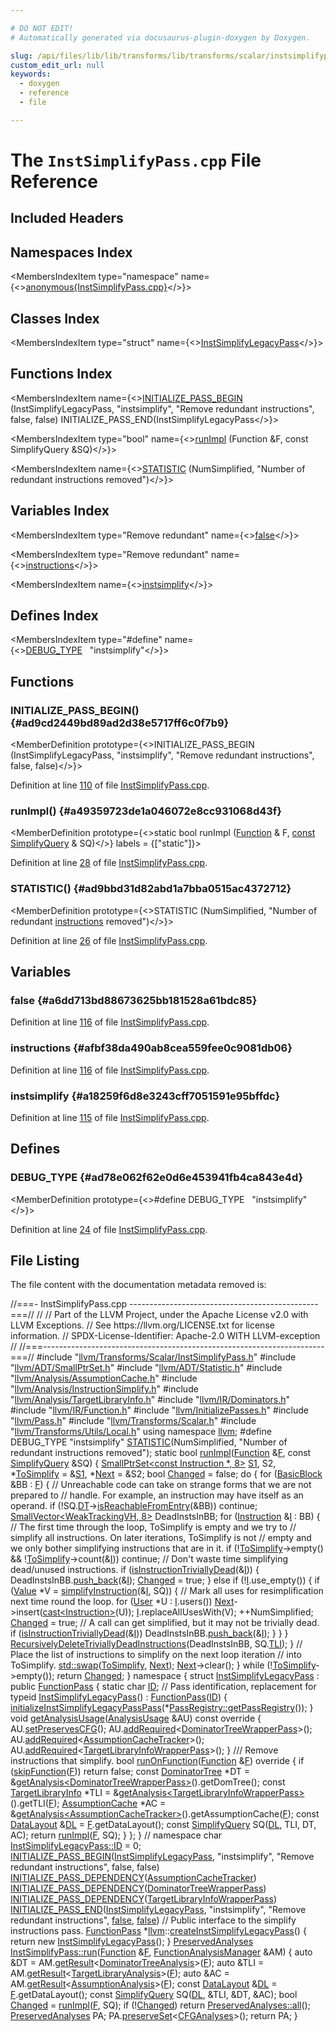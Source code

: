 ```yaml
---

# DO NOT EDIT!
# Automatically generated via docusaurus-plugin-doxygen by Doxygen.

slug: /api/files/lib/lib/transforms/lib/transforms/scalar/instsimplifypass-cpp
custom_edit_url: null
keywords:
  - doxygen
  - reference
  - file

---
```





# The `InstSimplifyPass.cpp` File Reference

<DoxygenPage pluginConfig={pluginConfig}>



## Included Headers

<IncludesList>
<IncludesListItem
  filePath="llvm/Transforms/Scalar/InstSimplifyPass.h"
  permalink="/docs/api/files/include/include/llvm/include/llvm/transforms/include/llvm/transforms/scalar/instsimplifypass-h"
  isLocal="true" />
<IncludesListItem
  filePath="llvm/ADT/SmallPtrSet.h"
  permalink="/docs/api/files/include/include/llvm/include/llvm/adt/smallptrset-h"
  isLocal="true" />
<IncludesListItem
  filePath="llvm/ADT/Statistic.h"
  permalink="/docs/api/files/include/include/llvm/include/llvm/adt/statistic-h"
  isLocal="true" />
<IncludesListItem
  filePath="llvm/Analysis/AssumptionCache.h"
  permalink="/docs/api/files/include/include/llvm/include/llvm/analysis/assumptioncache-h"
  isLocal="true" />
<IncludesListItem
  filePath="llvm/Analysis/InstructionSimplify.h"
  permalink="/docs/api/files/include/include/llvm/include/llvm/analysis/instructionsimplify-h"
  isLocal="true" />
<IncludesListItem
  filePath="llvm/Analysis/TargetLibraryInfo.h"
  permalink="/docs/api/files/include/include/llvm/include/llvm/analysis/targetlibraryinfo-h"
  isLocal="true" />
<IncludesListItem
  filePath="llvm/IR/Dominators.h"
  permalink="/docs/api/files/include/include/llvm/include/llvm/ir/dominators-h"
  isLocal="true" />
<IncludesListItem
  filePath="llvm/IR/Function.h"
  permalink="/docs/api/files/include/include/llvm/include/llvm/ir/function-h"
  isLocal="true" />
<IncludesListItem
  filePath="llvm/InitializePasses.h"
  permalink="/docs/api/files/include/include/llvm/initializepasses-h"
  isLocal="true" />
<IncludesListItem
  filePath="llvm/Pass.h"
  permalink="/docs/api/files/include/include/llvm/pass-h"
  isLocal="true" />
<IncludesListItem
  filePath="llvm/Transforms/Scalar.h"
  permalink="/docs/api/files/include/include/llvm/include/llvm/transforms/scalar-h"
  isLocal="true" />
<IncludesListItem
  filePath="llvm/Transforms/Utils/Local.h"
  permalink="/docs/api/files/include/include/llvm/include/llvm/transforms/include/llvm/transforms/utils/local-h"
  isLocal="true" />
</IncludesList>

## Namespaces Index

<MembersIndex>

<MembersIndexItem
  type="namespace"
  name={<><a href="/docs/api/namespaces/anonymous-instsimplifypass-cpp-">anonymous&#123;InstSimplifyPass.cpp&#125;</a></>}>
</MembersIndexItem>

</MembersIndex>

## Classes Index

<MembersIndex>

<MembersIndexItem
  type="struct"
  name={<><a href="/docs/api/structs/anonymous-namespace-instsimplifypass-cpp-/instsimplifylegacypass">InstSimplifyLegacyPass</a></>}>
</MembersIndexItem>

</MembersIndex>

## Functions Index

<MembersIndex>

<MembersIndexItem
  name={<><a href="#ad9cd2449bd89ad2d38e5717ff6c0f7b9">INITIALIZE&#95;PASS&#95;BEGIN</a> (InstSimplifyLegacyPass, &quot;instsimplify&quot;, &quot;Remove redundant instructions&quot;, false, false) INITIALIZE&#95;PASS&#95;END(InstSimplifyLegacyPass</>}>
</MembersIndexItem>

<MembersIndexItem
  type="bool"
  name={<><a href="#a49359723de1a046072e8cc931068d43f">runImpl</a> (Function &amp;F, const SimplifyQuery &amp;SQ)</>}>
</MembersIndexItem>

<MembersIndexItem
  name={<><a href="#ad9bbd31d82abd1a7bba0515ac4372712">STATISTIC</a> (NumSimplified, &quot;Number of redundant instructions removed&quot;)</>}>
</MembersIndexItem>

</MembersIndex>

## Variables Index

<MembersIndex>

<MembersIndexItem
  type="Remove redundant"
  name={<><a href="#a6dd713bd88673625bb181528a61bdc85">false</a></>}>
</MembersIndexItem>

<MembersIndexItem
  type="Remove redundant"
  name={<><a href="#afbf38da490ab8cea559fee0c9081db06">instructions</a></>}>
</MembersIndexItem>

<MembersIndexItem
  name={<><a href="#a18259f6d8e3243cff7051591e95bffdc">instsimplify</a></>}>
</MembersIndexItem>

</MembersIndex>

## Defines Index

<MembersIndex>

<MembersIndexItem
  type="#define"
  name={<><a href="#ad78e062f62e0d6e453941fb4ca843e4d">DEBUG&#95;TYPE</a>&nbsp;&nbsp;&nbsp;&quot;instsimplify&quot;</>}>
</MembersIndexItem>

</MembersIndex>


<SectionDefinition>

## Functions

### INITIALIZE&#95;PASS&#95;BEGIN() {#ad9cd2449bd89ad2d38e5717ff6c0f7b9}

<MemberDefinition
  prototype={<>INITIALIZE&#95;PASS&#95;BEGIN (InstSimplifyLegacyPass, &quot;instsimplify&quot;, &quot;Remove redundant instructions&quot;, false, false)</>}>

Definition at line <a href="#l00110">110</a> of file <a href="/docs/api/files/lib/lib/transforms/lib/transforms/scalar/instsimplifypass-cpp">InstSimplifyPass.cpp</a>.
</MemberDefinition>

### runImpl() {#a49359723de1a046072e8cc931068d43f}

<MemberDefinition
  prototype={<>static bool runImpl (<a href="/docs/api/classes/llvm/function">Function</a> &amp; F, <a href="/docs/api/files/lib/lib/target/lib/target/aarch64/aarch64promoteconstant-cpp/#a90f8350fecae261c25be85d38b451bff">const</a> <a href="/docs/api/structs/llvm/simplifyquery">SimplifyQuery</a> &amp; SQ)</>}
  labels = {["static"]}>

Definition at line <a href="#l00028">28</a> of file <a href="/docs/api/files/lib/lib/transforms/lib/transforms/scalar/instsimplifypass-cpp">InstSimplifyPass.cpp</a>.
</MemberDefinition>

### STATISTIC() {#ad9bbd31d82abd1a7bba0515ac4372712}

<MemberDefinition
  prototype={<>STATISTIC (NumSimplified, &quot;Number of redundant <a href="/docs/api/files/lib/lib/codegen/atomicexpandpass-cpp/#a1bcc06b1cb86bd0ea08f33323190bdaa">instructions</a> removed&quot;)</>}>

Definition at line <a href="#l00026">26</a> of file <a href="/docs/api/files/lib/lib/transforms/lib/transforms/scalar/instsimplifypass-cpp">InstSimplifyPass.cpp</a>.
</MemberDefinition>

</SectionDefinition>

<SectionDefinition>

## Variables

### false {#a6dd713bd88673625bb181528a61bdc85}

<MemberDefinition
  prototype="Remove redundant false">

Definition at line <a href="#l00116">116</a> of file <a href="/docs/api/files/lib/lib/transforms/lib/transforms/scalar/instsimplifypass-cpp">InstSimplifyPass.cpp</a>.
</MemberDefinition>

### instructions {#afbf38da490ab8cea559fee0c9081db06}

<MemberDefinition
  prototype="Remove redundant instructions">

Definition at line <a href="#l00116">116</a> of file <a href="/docs/api/files/lib/lib/transforms/lib/transforms/scalar/instsimplifypass-cpp">InstSimplifyPass.cpp</a>.
</MemberDefinition>

### instsimplify {#a18259f6d8e3243cff7051591e95bffdc}

<MemberDefinition
  prototype="instsimplify">

Definition at line <a href="#l00115">115</a> of file <a href="/docs/api/files/lib/lib/transforms/lib/transforms/scalar/instsimplifypass-cpp">InstSimplifyPass.cpp</a>.
</MemberDefinition>

</SectionDefinition>

<SectionDefinition>

## Defines

### DEBUG&#95;TYPE {#ad78e062f62e0d6e453941fb4ca843e4d}

<MemberDefinition
  prototype={<>#define DEBUG&#95;TYPE&nbsp;&nbsp;&nbsp;&quot;instsimplify&quot;</>}>

Definition at line <a href="#l00024">24</a> of file <a href="/docs/api/files/lib/lib/transforms/lib/transforms/scalar/instsimplifypass-cpp">InstSimplifyPass.cpp</a>.
</MemberDefinition>

</SectionDefinition>

## File Listing

The file content with the documentation metadata removed is:

<ProgramListing>

<Link id="l00001" /><CodeLine lineNumber="1"><Highlight kind="comment">//===- InstSimplifyPass.cpp -----------------------------------------------===//</Highlight><Highlight kind="normal"></Highlight></CodeLine>
<Link id="l00002" /><CodeLine lineNumber="2"><Highlight kind="normal"></Highlight><Highlight kind="comment">//</Highlight><Highlight kind="normal"></Highlight></CodeLine>
<Link id="l00003" /><CodeLine lineNumber="3"><Highlight kind="normal"></Highlight><Highlight kind="comment">// Part of the LLVM Project, under the Apache License v2.0 with LLVM Exceptions.</Highlight><Highlight kind="normal"></Highlight></CodeLine>
<Link id="l00004" /><CodeLine lineNumber="4"><Highlight kind="normal"></Highlight><Highlight kind="comment">// See https://llvm.org/LICENSE.txt for license information.</Highlight><Highlight kind="normal"></Highlight></CodeLine>
<Link id="l00005" /><CodeLine lineNumber="5"><Highlight kind="normal"></Highlight><Highlight kind="comment">// SPDX-License-Identifier: Apache-2.0 WITH LLVM-exception</Highlight><Highlight kind="normal"></Highlight></CodeLine>
<Link id="l00006" /><CodeLine lineNumber="6"><Highlight kind="normal"></Highlight><Highlight kind="comment">//</Highlight><Highlight kind="normal"></Highlight></CodeLine>
<Link id="l00007" /><CodeLine lineNumber="7"><Highlight kind="normal"></Highlight><Highlight kind="comment">//===----------------------------------------------------------------------===//</Highlight><Highlight kind="normal"></Highlight></CodeLine>
<Link id="l00008" /><CodeLine lineNumber="8"><Highlight kind="normal"></Highlight></CodeLine>
<Link id="l00009" /><CodeLine lineNumber="9"><Highlight kind="normal"></Highlight><Highlight kind="preprocessor">#include &quot;<a href="/docs/api/files/include/include/llvm/include/llvm/transforms/include/llvm/transforms/scalar/instsimplifypass-h">llvm/Transforms/Scalar/InstSimplifyPass.h</a>&quot;</Highlight><Highlight kind="normal"></Highlight></CodeLine>
<Link id="l00010" /><CodeLine lineNumber="10"><Highlight kind="normal"></Highlight><Highlight kind="preprocessor">#include &quot;<a href="/docs/api/files/include/include/llvm/include/llvm/adt/smallptrset-h">llvm/ADT/SmallPtrSet.h</a>&quot;</Highlight><Highlight kind="normal"></Highlight></CodeLine>
<Link id="l00011" /><CodeLine lineNumber="11"><Highlight kind="normal"></Highlight><Highlight kind="preprocessor">#include &quot;<a href="/docs/api/files/include/include/llvm/include/llvm/adt/statistic-h">llvm/ADT/Statistic.h</a>&quot;</Highlight><Highlight kind="normal"></Highlight></CodeLine>
<Link id="l00012" /><CodeLine lineNumber="12"><Highlight kind="normal"></Highlight><Highlight kind="preprocessor">#include &quot;<a href="/docs/api/files/include/include/llvm/include/llvm/analysis/assumptioncache-h">llvm/Analysis/AssumptionCache.h</a>&quot;</Highlight><Highlight kind="normal"></Highlight></CodeLine>
<Link id="l00013" /><CodeLine lineNumber="13"><Highlight kind="normal"></Highlight><Highlight kind="preprocessor">#include &quot;<a href="/docs/api/files/include/include/llvm/include/llvm/analysis/instructionsimplify-h">llvm/Analysis/InstructionSimplify.h</a>&quot;</Highlight><Highlight kind="normal"></Highlight></CodeLine>
<Link id="l00014" /><CodeLine lineNumber="14"><Highlight kind="normal"></Highlight><Highlight kind="preprocessor">#include &quot;<a href="/docs/api/files/include/include/llvm/include/llvm/analysis/targetlibraryinfo-h">llvm/Analysis/TargetLibraryInfo.h</a>&quot;</Highlight><Highlight kind="normal"></Highlight></CodeLine>
<Link id="l00015" /><CodeLine lineNumber="15"><Highlight kind="normal"></Highlight><Highlight kind="preprocessor">#include &quot;<a href="/docs/api/files/include/include/llvm/include/llvm/ir/dominators-h">llvm/IR/Dominators.h</a>&quot;</Highlight><Highlight kind="normal"></Highlight></CodeLine>
<Link id="l00016" /><CodeLine lineNumber="16"><Highlight kind="normal"></Highlight><Highlight kind="preprocessor">#include &quot;<a href="/docs/api/files/include/include/llvm/include/llvm/ir/function-h">llvm/IR/Function.h</a>&quot;</Highlight><Highlight kind="normal"></Highlight></CodeLine>
<Link id="l00017" /><CodeLine lineNumber="17"><Highlight kind="normal"></Highlight><Highlight kind="preprocessor">#include &quot;<a href="/docs/api/files/include/include/llvm/initializepasses-h">llvm/InitializePasses.h</a>&quot;</Highlight><Highlight kind="normal"></Highlight></CodeLine>
<Link id="l00018" /><CodeLine lineNumber="18"><Highlight kind="normal"></Highlight><Highlight kind="preprocessor">#include &quot;<a href="/docs/api/files/include/include/llvm/pass-h">llvm/Pass.h</a>&quot;</Highlight><Highlight kind="normal"></Highlight></CodeLine>
<Link id="l00019" /><CodeLine lineNumber="19"><Highlight kind="normal"></Highlight><Highlight kind="preprocessor">#include &quot;<a href="/docs/api/files/include/include/llvm/include/llvm/transforms/scalar-h">llvm/Transforms/Scalar.h</a>&quot;</Highlight><Highlight kind="normal"></Highlight></CodeLine>
<Link id="l00020" /><CodeLine lineNumber="20"><Highlight kind="normal"></Highlight><Highlight kind="preprocessor">#include &quot;<a href="/docs/api/files/include/include/llvm/include/llvm/transforms/include/llvm/transforms/utils/local-h">llvm/Transforms/Utils/Local.h</a>&quot;</Highlight><Highlight kind="normal"></Highlight></CodeLine>
<Link id="l00021" /><CodeLine lineNumber="21"><Highlight kind="normal"></Highlight></CodeLine>
<Link id="l00022" /><CodeLine lineNumber="22"><Highlight kind="normal"></Highlight><Highlight kind="keyword">using namespace </Highlight><Highlight kind="normal"><a href="/docs/api/namespaces/llvm">llvm</a>;</Highlight></CodeLine>
<Link id="l00023" /><CodeLine lineNumber="23"><Highlight kind="normal"></Highlight></CodeLine>
<Link id="l00024" /><CodeLine lineNumber="24" lineLink="#ad78e062f62e0d6e453941fb4ca843e4d"><Highlight kind="normal"></Highlight><Highlight kind="preprocessor">#define DEBUG&#95;TYPE &quot;instsimplify&quot;</Highlight><Highlight kind="normal"></Highlight></CodeLine>
<Link id="l00025" /><CodeLine lineNumber="25"><Highlight kind="normal"></Highlight></CodeLine>
<Link id="l00026" /><CodeLine lineNumber="26" lineLink="#ad9bbd31d82abd1a7bba0515ac4372712"><Highlight kind="normal"><a href="/docs/api/files/include/include/llvm/include/llvm/adt/statistic-h/#ad6117415b93e5675d5a6c8e1855b3b2f">STATISTIC</a>(NumSimplified, </Highlight><Highlight kind="stringliteral">&quot;Number of redundant instructions removed&quot;</Highlight><Highlight kind="normal">);</Highlight></CodeLine>
<Link id="l00027" /><CodeLine lineNumber="27"><Highlight kind="normal"></Highlight></CodeLine>
<Link id="l00028" /><CodeLine lineNumber="28" lineLink="#a49359723de1a046072e8cc931068d43f"><Highlight kind="normal"></Highlight><Highlight kind="keyword">static</Highlight><Highlight kind="normal"> </Highlight><Highlight kind="keywordtype">bool</Highlight><Highlight kind="normal"> <a href="#a49359723de1a046072e8cc931068d43f">runImpl</a>(<a href="/docs/api/classes/llvm/function">Function</a> &amp;<a href="/docs/api/files/lib/lib/support/md5-cpp/#a96d73bbd7af15cb1fc38c3f4a3bd82e9">F</a>, </Highlight><Highlight kind="keyword">const</Highlight><Highlight kind="normal"> <a href="/docs/api/structs/llvm/simplifyquery">SimplifyQuery</a> &amp;SQ) &#123;</Highlight></CodeLine>
<Link id="l00029" /><CodeLine lineNumber="29"><Highlight kind="normal">  <a href="/docs/api/classes/llvm/smallptrset">SmallPtrSet&lt;const Instruction &#42;, 8&gt;</a> <a href="/docs/api/files/lib/lib/target/lib/target/amdgpu/amdgpulegalizerinfo-cpp/#a22eabd3566ae5f32cb6f594f4f343399">S1</a>, S2, &#42;<a href="/docs/api/files/lib/lib/target/lib/target/nvptx/nvvmreflect-cpp/#a7912e2c418da1b73d4e33dc5342f1990">ToSimplify</a> = &amp;<a href="/docs/api/files/lib/lib/target/lib/target/amdgpu/amdgpulegalizerinfo-cpp/#a22eabd3566ae5f32cb6f594f4f343399">S1</a>, &#42;<a href="/docs/api/namespaces/llvm/#ab13c360340346d082b959b8cd79f2c1a">Next</a> = &amp;S2;</Highlight></CodeLine>
<Link id="l00030" /><CodeLine lineNumber="30"><Highlight kind="normal">  </Highlight><Highlight kind="keywordtype">bool</Highlight><Highlight kind="normal"> <a href="/docs/api/groups/arcopt/#gaa57b1a4e6a1c79233913139635169cf1">Changed</a> = </Highlight><Highlight kind="keyword">false</Highlight><Highlight kind="normal">;</Highlight></CodeLine>
<Link id="l00031" /><CodeLine lineNumber="31"><Highlight kind="normal"></Highlight></CodeLine>
<Link id="l00032" /><CodeLine lineNumber="32"><Highlight kind="normal">  </Highlight><Highlight kind="keywordflow">do</Highlight><Highlight kind="normal"> &#123;</Highlight></CodeLine>
<Link id="l00033" /><CodeLine lineNumber="33"><Highlight kind="normal">    </Highlight><Highlight kind="keywordflow">for</Highlight><Highlight kind="normal"> (<a href="/docs/api/classes/llvm/basicblock">BasicBlock</a> &amp;BB : <a href="/docs/api/files/lib/lib/support/md5-cpp/#a96d73bbd7af15cb1fc38c3f4a3bd82e9">F</a>) &#123;</Highlight></CodeLine>
<Link id="l00034" /><CodeLine lineNumber="34"><Highlight kind="normal">      </Highlight><Highlight kind="comment">// Unreachable code can take on strange forms that we are not prepared to</Highlight><Highlight kind="normal"></Highlight></CodeLine>
<Link id="l00035" /><CodeLine lineNumber="35"><Highlight kind="normal">      </Highlight><Highlight kind="comment">// handle. For example, an instruction may have itself as an operand.</Highlight><Highlight kind="normal"></Highlight></CodeLine>
<Link id="l00036" /><CodeLine lineNumber="36"><Highlight kind="normal">      </Highlight><Highlight kind="keywordflow">if</Highlight><Highlight kind="normal"> (!SQ.<a href="/docs/api/structs/llvm/simplifyquery/#a4776fa0f5a726bd5a8a444981c283c69">DT</a>-&gt;<a href="/docs/api/classes/llvm/dominatortree/#a1a70f2c359aadd76a72aaaede16aca4a">isReachableFromEntry</a>(&amp;BB))</Highlight></CodeLine>
<Link id="l00037" /><CodeLine lineNumber="37"><Highlight kind="normal">        </Highlight><Highlight kind="keywordflow">continue</Highlight><Highlight kind="normal">;</Highlight></CodeLine>
<Link id="l00038" /><CodeLine lineNumber="38"><Highlight kind="normal"></Highlight></CodeLine>
<Link id="l00039" /><CodeLine lineNumber="39"><Highlight kind="normal">      <a href="/docs/api/classes/llvm/smallvector">SmallVector&lt;WeakTrackingVH, 8&gt;</a> DeadInstsInBB;</Highlight></CodeLine>
<Link id="l00040" /><CodeLine lineNumber="40"><Highlight kind="normal">      </Highlight><Highlight kind="keywordflow">for</Highlight><Highlight kind="normal"> (<a href="/docs/api/classes/llvm/instruction">Instruction</a> &amp;<a href="/docs/api/files/lib/lib/support/md5-cpp/#ac0eafdc9ee161b71e7af98af736952fd">I</a> : BB) &#123;</Highlight></CodeLine>
<Link id="l00041" /><CodeLine lineNumber="41"><Highlight kind="normal">        </Highlight><Highlight kind="comment">// The first time through the loop, ToSimplify is empty and we try to</Highlight><Highlight kind="normal"></Highlight></CodeLine>
<Link id="l00042" /><CodeLine lineNumber="42"><Highlight kind="normal">        </Highlight><Highlight kind="comment">// simplify all instructions. On later iterations, ToSimplify is not</Highlight><Highlight kind="normal"></Highlight></CodeLine>
<Link id="l00043" /><CodeLine lineNumber="43"><Highlight kind="normal">        </Highlight><Highlight kind="comment">// empty and we only bother simplifying instructions that are in it.</Highlight><Highlight kind="normal"></Highlight></CodeLine>
<Link id="l00044" /><CodeLine lineNumber="44"><Highlight kind="normal">        </Highlight><Highlight kind="keywordflow">if</Highlight><Highlight kind="normal"> (!<a href="/docs/api/files/lib/lib/target/lib/target/nvptx/nvvmreflect-cpp/#a7912e2c418da1b73d4e33dc5342f1990">ToSimplify</a>-&gt;empty() &amp;&amp; !<a href="/docs/api/files/lib/lib/target/lib/target/nvptx/nvvmreflect-cpp/#a7912e2c418da1b73d4e33dc5342f1990">ToSimplify</a>-&gt;count(&amp;<a href="/docs/api/files/lib/lib/support/md5-cpp/#ac0eafdc9ee161b71e7af98af736952fd">I</a>))</Highlight></CodeLine>
<Link id="l00045" /><CodeLine lineNumber="45"><Highlight kind="normal">          </Highlight><Highlight kind="keywordflow">continue</Highlight><Highlight kind="normal">;</Highlight></CodeLine>
<Link id="l00046" /><CodeLine lineNumber="46"><Highlight kind="normal"></Highlight></CodeLine>
<Link id="l00047" /><CodeLine lineNumber="47"><Highlight kind="normal">        </Highlight><Highlight kind="comment">// Don&#39;t waste time simplifying dead/unused instructions.</Highlight><Highlight kind="normal"></Highlight></CodeLine>
<Link id="l00048" /><CodeLine lineNumber="48"><Highlight kind="normal">        </Highlight><Highlight kind="keywordflow">if</Highlight><Highlight kind="normal"> (<a href="/docs/api/namespaces/llvm/#a627b2f86ac433d829482d5a5a0f50668">isInstructionTriviallyDead</a>(&amp;<a href="/docs/api/files/lib/lib/support/md5-cpp/#ac0eafdc9ee161b71e7af98af736952fd">I</a>)) &#123;</Highlight></CodeLine>
<Link id="l00049" /><CodeLine lineNumber="49"><Highlight kind="normal">          DeadInstsInBB.<a href="/docs/api/classes/llvm/smallvectortemplatebase/#af42bfbc067df27c19ee2fc859df58799">push&#95;back</a>(&amp;<a href="/docs/api/files/lib/lib/support/md5-cpp/#ac0eafdc9ee161b71e7af98af736952fd">I</a>);</Highlight></CodeLine>
<Link id="l00050" /><CodeLine lineNumber="50"><Highlight kind="normal">          <a href="/docs/api/groups/arcopt/#gaa57b1a4e6a1c79233913139635169cf1">Changed</a> = </Highlight><Highlight kind="keyword">true</Highlight><Highlight kind="normal">;</Highlight></CodeLine>
<Link id="l00051" /><CodeLine lineNumber="51"><Highlight kind="normal">        &#125; </Highlight><Highlight kind="keywordflow">else</Highlight><Highlight kind="normal"> </Highlight><Highlight kind="keywordflow">if</Highlight><Highlight kind="normal"> (!<a href="/docs/api/files/lib/lib/support/md5-cpp/#ac0eafdc9ee161b71e7af98af736952fd">I</a>.use&#95;empty()) &#123;</Highlight></CodeLine>
<Link id="l00052" /><CodeLine lineNumber="52"><Highlight kind="normal">          </Highlight><Highlight kind="keywordflow">if</Highlight><Highlight kind="normal"> (<a href="/docs/api/classes/llvm/value">Value</a> &#42;V = <a href="/docs/api/namespaces/llvm/#a57feb935aaafd1bd4bfbb8dc56ad2129">simplifyInstruction</a>(&amp;<a href="/docs/api/files/lib/lib/support/md5-cpp/#ac0eafdc9ee161b71e7af98af736952fd">I</a>, SQ)) &#123;</Highlight></CodeLine>
<Link id="l00053" /><CodeLine lineNumber="53"><Highlight kind="normal">            </Highlight><Highlight kind="comment">// Mark all uses for resimplification next time round the loop.</Highlight><Highlight kind="normal"></Highlight></CodeLine>
<Link id="l00054" /><CodeLine lineNumber="54"><Highlight kind="normal">            </Highlight><Highlight kind="keywordflow">for</Highlight><Highlight kind="normal"> (<a href="/docs/api/classes/llvm/user">User</a> &#42;U : <a href="/docs/api/files/lib/lib/support/md5-cpp/#ac0eafdc9ee161b71e7af98af736952fd">I</a>.users())</Highlight></CodeLine>
<Link id="l00055" /><CodeLine lineNumber="55"><Highlight kind="normal">              <a href="/docs/api/namespaces/llvm/#ab13c360340346d082b959b8cd79f2c1a">Next</a>-&gt;insert(<a href="/docs/api/namespaces/llvm/#ac4fc845f5ed92de63cd4474f128f5fc5">cast&lt;Instruction&gt;</a>(U));</Highlight></CodeLine>
<Link id="l00056" /><CodeLine lineNumber="56"><Highlight kind="normal">            <a href="/docs/api/files/lib/lib/support/md5-cpp/#ac0eafdc9ee161b71e7af98af736952fd">I</a>.replaceAllUsesWith(V);</Highlight></CodeLine>
<Link id="l00057" /><CodeLine lineNumber="57"><Highlight kind="normal">            ++NumSimplified;</Highlight></CodeLine>
<Link id="l00058" /><CodeLine lineNumber="58"><Highlight kind="normal">            <a href="/docs/api/groups/arcopt/#gaa57b1a4e6a1c79233913139635169cf1">Changed</a> = </Highlight><Highlight kind="keyword">true</Highlight><Highlight kind="normal">;</Highlight></CodeLine>
<Link id="l00059" /><CodeLine lineNumber="59"><Highlight kind="normal">            </Highlight><Highlight kind="comment">// A call can get simplified, but it may not be trivially dead.</Highlight><Highlight kind="normal"></Highlight></CodeLine>
<Link id="l00060" /><CodeLine lineNumber="60"><Highlight kind="normal">            </Highlight><Highlight kind="keywordflow">if</Highlight><Highlight kind="normal"> (<a href="/docs/api/namespaces/llvm/#a627b2f86ac433d829482d5a5a0f50668">isInstructionTriviallyDead</a>(&amp;<a href="/docs/api/files/lib/lib/support/md5-cpp/#ac0eafdc9ee161b71e7af98af736952fd">I</a>))</Highlight></CodeLine>
<Link id="l00061" /><CodeLine lineNumber="61"><Highlight kind="normal">              DeadInstsInBB.<a href="/docs/api/classes/llvm/smallvectortemplatebase/#af42bfbc067df27c19ee2fc859df58799">push&#95;back</a>(&amp;<a href="/docs/api/files/lib/lib/support/md5-cpp/#ac0eafdc9ee161b71e7af98af736952fd">I</a>);</Highlight></CodeLine>
<Link id="l00062" /><CodeLine lineNumber="62"><Highlight kind="normal">          &#125;</Highlight></CodeLine>
<Link id="l00063" /><CodeLine lineNumber="63"><Highlight kind="normal">        &#125;</Highlight></CodeLine>
<Link id="l00064" /><CodeLine lineNumber="64"><Highlight kind="normal">      &#125;</Highlight></CodeLine>
<Link id="l00065" /><CodeLine lineNumber="65"><Highlight kind="normal">      <a href="/docs/api/namespaces/llvm/#a1106b8a15061e8494873e10bb8a364e5">RecursivelyDeleteTriviallyDeadInstructions</a>(DeadInstsInBB, SQ.<a href="/docs/api/structs/llvm/simplifyquery/#aaf09fd551f7b18f7c75c662a8a8ed040">TLI</a>);</Highlight></CodeLine>
<Link id="l00066" /><CodeLine lineNumber="66"><Highlight kind="normal">    &#125;</Highlight></CodeLine>
<Link id="l00067" /><CodeLine lineNumber="67"><Highlight kind="normal"></Highlight></CodeLine>
<Link id="l00068" /><CodeLine lineNumber="68"><Highlight kind="normal">    </Highlight><Highlight kind="comment">// Place the list of instructions to simplify on the next loop iteration</Highlight><Highlight kind="normal"></Highlight></CodeLine>
<Link id="l00069" /><CodeLine lineNumber="69"><Highlight kind="normal">    </Highlight><Highlight kind="comment">// into ToSimplify.</Highlight><Highlight kind="normal"></Highlight></CodeLine>
<Link id="l00070" /><CodeLine lineNumber="70"><Highlight kind="normal">    <a href="/docs/api/namespaces/std/#ab8424022895aee3e366fb9a32f2883cb">std::swap</a>(<a href="/docs/api/files/lib/lib/target/lib/target/nvptx/nvvmreflect-cpp/#a7912e2c418da1b73d4e33dc5342f1990">ToSimplify</a>, <a href="/docs/api/namespaces/llvm/#ab13c360340346d082b959b8cd79f2c1a">Next</a>);</Highlight></CodeLine>
<Link id="l00071" /><CodeLine lineNumber="71"><Highlight kind="normal">    <a href="/docs/api/namespaces/llvm/#ab13c360340346d082b959b8cd79f2c1a">Next</a>-&gt;clear();</Highlight></CodeLine>
<Link id="l00072" /><CodeLine lineNumber="72"><Highlight kind="normal">  &#125; </Highlight><Highlight kind="keywordflow">while</Highlight><Highlight kind="normal"> (!<a href="/docs/api/files/lib/lib/target/lib/target/nvptx/nvvmreflect-cpp/#a7912e2c418da1b73d4e33dc5342f1990">ToSimplify</a>-&gt;empty());</Highlight></CodeLine>
<Link id="l00073" /><CodeLine lineNumber="73"><Highlight kind="normal"></Highlight></CodeLine>
<Link id="l00074" /><CodeLine lineNumber="74"><Highlight kind="normal">  </Highlight><Highlight kind="keywordflow">return</Highlight><Highlight kind="normal"> <a href="/docs/api/groups/arcopt/#gaa57b1a4e6a1c79233913139635169cf1">Changed</a>;</Highlight></CodeLine>
<Link id="l00075" /><CodeLine lineNumber="75"><Highlight kind="normal">&#125;</Highlight></CodeLine>
<Link id="l00076" /><CodeLine lineNumber="76"><Highlight kind="normal"></Highlight></CodeLine>
<Link id="l00077" /><CodeLine lineNumber="77" lineLink="/docs/api/namespaces/anonymous-instsimplifypass-cpp-"><Highlight kind="normal"></Highlight><Highlight kind="keyword">namespace </Highlight><Highlight kind="normal">&#123;</Highlight></CodeLine>
<Link id="l00078" /><CodeLine lineNumber="78" lineLink="/docs/api/structs/anonymous-namespace-instsimplifypass-cpp-/instsimplifylegacypass"><Highlight kind="normal"></Highlight><Highlight kind="keyword">struct </Highlight><Highlight kind="normal"><a href="/docs/api/structs/anonymous-namespace-instsimplifypass-cpp-/instsimplifylegacypass/#a14099b42033742c6c000496cd6902eef">InstSimplifyLegacyPass</a> : </Highlight><Highlight kind="keyword">public</Highlight><Highlight kind="normal"> <a href="/docs/api/classes/llvm/functionpass/#a7691d83e3561f781cae4ce4a01bdfa93">FunctionPass</a> &#123;</Highlight></CodeLine>
<Link id="l00079" /><CodeLine lineNumber="79" lineLink="/docs/api/structs/anonymous-namespace-instsimplifypass-cpp-/instsimplifylegacypass/#a28eef38827e9e634833b89d046b3b58f"><Highlight kind="normal">  </Highlight><Highlight kind="keyword">static</Highlight><Highlight kind="normal"> </Highlight><Highlight kind="keywordtype">char</Highlight><Highlight kind="normal"> <a href="/docs/api/structs/anonymous-namespace-instsimplifypass-cpp-/instsimplifylegacypass/#a28eef38827e9e634833b89d046b3b58f">ID</a>; </Highlight><Highlight kind="comment">// Pass identification, replacement for typeid</Highlight><Highlight kind="normal"></Highlight></CodeLine>
<Link id="l00080" /><CodeLine lineNumber="80" lineLink="/docs/api/structs/anonymous-namespace-instsimplifypass-cpp-/instsimplifylegacypass/#a14099b42033742c6c000496cd6902eef"><Highlight kind="normal">  <a href="/docs/api/structs/anonymous-namespace-instsimplifypass-cpp-/instsimplifylegacypass/#a14099b42033742c6c000496cd6902eef">InstSimplifyLegacyPass</a>() : <a href="/docs/api/classes/llvm/functionpass/#a7691d83e3561f781cae4ce4a01bdfa93">FunctionPass</a>(<a href="/docs/api/structs/anonymous-namespace-instsimplifypass-cpp-/instsimplifylegacypass/#a28eef38827e9e634833b89d046b3b58f">ID</a>) &#123;</Highlight></CodeLine>
<Link id="l00081" /><CodeLine lineNumber="81"><Highlight kind="normal">    <a href="/docs/api/namespaces/llvm/#aa4e3380c03b5596f0c28e7acefb79c6a">initializeInstSimplifyLegacyPassPass</a>(&#42;<a href="/docs/api/classes/llvm/passregistry/#a05a729900b76c89e808c6c3094921b2f">PassRegistry::getPassRegistry</a>());</Highlight></CodeLine>
<Link id="l00082" /><CodeLine lineNumber="82"><Highlight kind="normal">  &#125;</Highlight></CodeLine>
<Link id="l00083" /><CodeLine lineNumber="83"><Highlight kind="normal"></Highlight></CodeLine>
<Link id="l00084" /><CodeLine lineNumber="84" lineLink="/docs/api/structs/anonymous-namespace-instsimplifypass-cpp-/instsimplifylegacypass/#a050c5b493bb56cdbcf056a3f17a3994f"><Highlight kind="normal">  </Highlight><Highlight kind="keywordtype">void</Highlight><Highlight kind="normal"> <a href="/docs/api/structs/anonymous-namespace-instsimplifypass-cpp-/instsimplifylegacypass/#a050c5b493bb56cdbcf056a3f17a3994f">getAnalysisUsage</a>(<a href="/docs/api/classes/llvm/analysisusage">AnalysisUsage</a> &amp;AU)</Highlight><Highlight kind="keyword"> const override </Highlight><Highlight kind="normal">&#123;</Highlight></CodeLine>
<Link id="l00085" /><CodeLine lineNumber="85"><Highlight kind="normal">    AU.<a href="/docs/api/classes/llvm/analysisusage/#af11a6ebf7ab3c388234cb6d5378439a3">setPreservesCFG</a>();</Highlight></CodeLine>
<Link id="l00086" /><CodeLine lineNumber="86"><Highlight kind="normal">    AU.<a href="/docs/api/classes/llvm/analysisusage/#ae0adcccca08fb686c9ce00f9397b660c">addRequired</a>&lt;<a href="/docs/api/classes/llvm/dominatortreewrapperpass">DominatorTreeWrapperPass</a>&gt;();</Highlight></CodeLine>
<Link id="l00087" /><CodeLine lineNumber="87"><Highlight kind="normal">    AU.<a href="/docs/api/classes/llvm/analysisusage/#ae0adcccca08fb686c9ce00f9397b660c">addRequired</a>&lt;<a href="/docs/api/classes/llvm/assumptioncachetracker">AssumptionCacheTracker</a>&gt;();</Highlight></CodeLine>
<Link id="l00088" /><CodeLine lineNumber="88"><Highlight kind="normal">    AU.<a href="/docs/api/classes/llvm/analysisusage/#ae0adcccca08fb686c9ce00f9397b660c">addRequired</a>&lt;<a href="/docs/api/classes/llvm/targetlibraryinfowrapperpass">TargetLibraryInfoWrapperPass</a>&gt;();</Highlight></CodeLine>
<Link id="l00089" /><CodeLine lineNumber="89"><Highlight kind="normal">  &#125;</Highlight></CodeLine>
<Link id="l00090" /><CodeLine lineNumber="90"><Highlight kind="normal"></Highlight><Highlight kind="comment"></Highlight></CodeLine>
<Link id="l00091" /><CodeLine lineNumber="91"><Highlight kind="comment">  /// Remove instructions that simplify.</Highlight><Highlight kind="normal"></Highlight></CodeLine>
<Link id="l00092" /><CodeLine lineNumber="92" lineLink="/docs/api/structs/anonymous-namespace-instsimplifypass-cpp-/instsimplifylegacypass/#a3b5ea09d64637ac1796d3e3147efc69f"><Highlight kind="normal">  </Highlight><Highlight kind="keywordtype">bool</Highlight><Highlight kind="normal"> <a href="/docs/api/structs/anonymous-namespace-instsimplifypass-cpp-/instsimplifylegacypass/#a3b5ea09d64637ac1796d3e3147efc69f">runOnFunction</a>(<a href="/docs/api/classes/llvm/function">Function</a> &amp;<a href="/docs/api/files/lib/lib/support/md5-cpp/#a96d73bbd7af15cb1fc38c3f4a3bd82e9">F</a>)</Highlight><Highlight kind="keyword"> override </Highlight><Highlight kind="normal">&#123;</Highlight></CodeLine>
<Link id="l00093" /><CodeLine lineNumber="93"><Highlight kind="normal">    </Highlight><Highlight kind="keywordflow">if</Highlight><Highlight kind="normal"> (<a href="/docs/api/classes/llvm/functionpass/#af9f5f511d75e16f09a5520cb9444cfa8">skipFunction</a>(<a href="/docs/api/files/lib/lib/support/md5-cpp/#a96d73bbd7af15cb1fc38c3f4a3bd82e9">F</a>))</Highlight></CodeLine>
<Link id="l00094" /><CodeLine lineNumber="94"><Highlight kind="normal">      </Highlight><Highlight kind="keywordflow">return</Highlight><Highlight kind="normal"> </Highlight><Highlight kind="keyword">false</Highlight><Highlight kind="normal">;</Highlight></CodeLine>
<Link id="l00095" /><CodeLine lineNumber="95"><Highlight kind="normal"></Highlight></CodeLine>
<Link id="l00096" /><CodeLine lineNumber="96"><Highlight kind="normal">    </Highlight><Highlight kind="keyword">const</Highlight><Highlight kind="normal"> <a href="/docs/api/classes/llvm/dominatortree">DominatorTree</a> &#42;DT =</Highlight></CodeLine>
<Link id="l00097" /><CodeLine lineNumber="97"><Highlight kind="normal">        &amp;<a href="/docs/api/classes/llvm/pass/#a4863e5e463fb79955269fbf7fbf52b80">getAnalysis&lt;DominatorTreeWrapperPass&gt;</a>().getDomTree();</Highlight></CodeLine>
<Link id="l00098" /><CodeLine lineNumber="98"><Highlight kind="normal">    </Highlight><Highlight kind="keyword">const</Highlight><Highlight kind="normal"> <a href="/docs/api/classes/llvm/targetlibraryinfo">TargetLibraryInfo</a> &#42;TLI =</Highlight></CodeLine>
<Link id="l00099" /><CodeLine lineNumber="99"><Highlight kind="normal">        &amp;<a href="/docs/api/classes/llvm/pass/#a4863e5e463fb79955269fbf7fbf52b80">getAnalysis&lt;TargetLibraryInfoWrapperPass&gt;</a>().getTLI(<a href="/docs/api/files/lib/lib/support/md5-cpp/#a96d73bbd7af15cb1fc38c3f4a3bd82e9">F</a>);</Highlight></CodeLine>
<Link id="l00100" /><CodeLine lineNumber="100"><Highlight kind="normal">    <a href="/docs/api/classes/llvm/assumptioncache">AssumptionCache</a> &#42;AC =</Highlight></CodeLine>
<Link id="l00101" /><CodeLine lineNumber="101"><Highlight kind="normal">        &amp;<a href="/docs/api/classes/llvm/pass/#a4863e5e463fb79955269fbf7fbf52b80">getAnalysis&lt;AssumptionCacheTracker&gt;</a>().getAssumptionCache(<a href="/docs/api/files/lib/lib/support/md5-cpp/#a96d73bbd7af15cb1fc38c3f4a3bd82e9">F</a>);</Highlight></CodeLine>
<Link id="l00102" /><CodeLine lineNumber="102"><Highlight kind="normal">    </Highlight><Highlight kind="keyword">const</Highlight><Highlight kind="normal"> <a href="/docs/api/classes/llvm/datalayout">DataLayout</a> &amp;<a href="/docs/api/files/lib/lib/target/lib/target/arm/armslshardening-cpp/#ad467c4ab9119043f9b7750ab986be61a">DL</a> = <a href="/docs/api/files/lib/lib/support/md5-cpp/#a96d73bbd7af15cb1fc38c3f4a3bd82e9">F</a>.getDataLayout();</Highlight></CodeLine>
<Link id="l00103" /><CodeLine lineNumber="103"><Highlight kind="normal">    </Highlight><Highlight kind="keyword">const</Highlight><Highlight kind="normal"> <a href="/docs/api/structs/llvm/simplifyquery">SimplifyQuery</a> SQ(<a href="/docs/api/files/lib/lib/target/lib/target/arm/armslshardening-cpp/#ad467c4ab9119043f9b7750ab986be61a">DL</a>, TLI, DT, AC);</Highlight></CodeLine>
<Link id="l00104" /><CodeLine lineNumber="104"><Highlight kind="normal">    </Highlight><Highlight kind="keywordflow">return</Highlight><Highlight kind="normal"> <a href="/docs/api/files/lib/lib/codegen/expandlargedivrem-cpp/#ae64f9cd0977a8b47570154312540d7d2">runImpl</a>(<a href="/docs/api/files/lib/lib/support/md5-cpp/#a96d73bbd7af15cb1fc38c3f4a3bd82e9">F</a>, SQ);</Highlight></CodeLine>
<Link id="l00105" /><CodeLine lineNumber="105"><Highlight kind="normal">  &#125;</Highlight></CodeLine>
<Link id="l00106" /><CodeLine lineNumber="106"><Highlight kind="normal">&#125;;</Highlight></CodeLine>
<Link id="l00107" /><CodeLine lineNumber="107"><Highlight kind="normal">&#125; </Highlight><Highlight kind="comment">// namespace</Highlight><Highlight kind="normal"></Highlight></CodeLine>
<Link id="l00108" /><CodeLine lineNumber="108"><Highlight kind="normal"></Highlight></CodeLine>
<Link id="l00109" /><CodeLine lineNumber="109"><Highlight kind="normal"></Highlight><Highlight kind="keywordtype">char</Highlight><Highlight kind="normal"> <a href="/docs/api/structs/anonymous-namespace-instsimplifypass-cpp-/instsimplifylegacypass/#a28eef38827e9e634833b89d046b3b58f">InstSimplifyLegacyPass::ID</a> = 0;</Highlight></CodeLine>
<Link id="l00110" /><CodeLine lineNumber="110" lineLink="#ad9cd2449bd89ad2d38e5717ff6c0f7b9"><Highlight kind="normal"><a href="/docs/api/files/include/include/llvm/passsupport-h/#aaa970fc931c1c63037a8182e028d04b1">INITIALIZE&#95;PASS&#95;BEGIN</a>(<a href="/docs/api/structs/anonymous-namespace-instsimplifypass-cpp-/instsimplifylegacypass/#a14099b42033742c6c000496cd6902eef">InstSimplifyLegacyPass</a>, </Highlight><Highlight kind="stringliteral">&quot;instsimplify&quot;</Highlight><Highlight kind="normal">,</Highlight></CodeLine>
<Link id="l00111" /><CodeLine lineNumber="111"><Highlight kind="normal">                      </Highlight><Highlight kind="stringliteral">&quot;Remove redundant instructions&quot;</Highlight><Highlight kind="normal">, </Highlight><Highlight kind="keyword">false</Highlight><Highlight kind="normal">, </Highlight><Highlight kind="keyword">false</Highlight><Highlight kind="normal">)</Highlight></CodeLine>
<Link id="l00112" /><CodeLine lineNumber="112"><Highlight kind="normal"><a href="/docs/api/files/include/include/llvm/passsupport-h/#a14724f1ccf528e73bb29bc9230737967">INITIALIZE&#95;PASS&#95;DEPENDENCY</a>(<a href="/docs/api/classes/llvm/assumptioncachetracker">AssumptionCacheTracker</a>)</Highlight></CodeLine>
<Link id="l00113" /><CodeLine lineNumber="113"><Highlight kind="normal"><a href="/docs/api/files/include/include/llvm/passsupport-h/#a14724f1ccf528e73bb29bc9230737967">INITIALIZE&#95;PASS&#95;DEPENDENCY</a>(<a href="/docs/api/classes/llvm/dominatortreewrapperpass">DominatorTreeWrapperPass</a>)</Highlight></CodeLine>
<Link id="l00114" /><CodeLine lineNumber="114"><Highlight kind="normal"><a href="/docs/api/files/include/include/llvm/passsupport-h/#a14724f1ccf528e73bb29bc9230737967">INITIALIZE&#95;PASS&#95;DEPENDENCY</a>(<a href="/docs/api/classes/llvm/targetlibraryinfowrapperpass">TargetLibraryInfoWrapperPass</a>)</Highlight></CodeLine>
<Link id="l00115" /><CodeLine lineNumber="115" lineLink="#a18259f6d8e3243cff7051591e95bffdc"><Highlight kind="normal"><a href="/docs/api/files/include/include/llvm/passsupport-h/#a74ce8276b89067e806f67c45a6d92575">INITIALIZE&#95;PASS&#95;END</a>(<a href="/docs/api/structs/anonymous-namespace-instsimplifypass-cpp-/instsimplifylegacypass/#a14099b42033742c6c000496cd6902eef">InstSimplifyLegacyPass</a>, </Highlight><Highlight kind="stringliteral">&quot;instsimplify&quot;</Highlight><Highlight kind="normal">,</Highlight></CodeLine>
<Link id="l00116" /><CodeLine lineNumber="116" lineLink="#a6dd713bd88673625bb181528a61bdc85"><Highlight kind="normal">                    </Highlight><Highlight kind="stringliteral">&quot;Remove redundant instructions&quot;</Highlight><Highlight kind="normal">, <a href="/docs/api/namespaces/false">false</a>, <a href="/docs/api/namespaces/false">false</a>)</Highlight></CodeLine>
<Link id="l00117" /><CodeLine lineNumber="117"><Highlight kind="normal"></Highlight></CodeLine>
<Link id="l00118" /><CodeLine lineNumber="118"><Highlight kind="normal"></Highlight><Highlight kind="comment">// Public interface to the simplify instructions pass.</Highlight><Highlight kind="normal"></Highlight></CodeLine>
<Link id="l00119" /><CodeLine lineNumber="119" lineLink="/docs/api/namespaces/llvm/#afb65f938406d0b71e233fa1a0d343838"><Highlight kind="normal"><a href="/docs/api/classes/llvm/functionpass">FunctionPass</a> &#42;<a href="/docs/api/namespaces/llvm">llvm</a>::<a href="/docs/api/namespaces/llvm/#afb65f938406d0b71e233fa1a0d343838">createInstSimplifyLegacyPass</a>() &#123;</Highlight></CodeLine>
<Link id="l00120" /><CodeLine lineNumber="120"><Highlight kind="normal">  </Highlight><Highlight kind="keywordflow">return</Highlight><Highlight kind="normal"> </Highlight><Highlight kind="keyword">new</Highlight><Highlight kind="normal"> <a href="/docs/api/structs/anonymous-namespace-instsimplifypass-cpp-/instsimplifylegacypass/#a14099b42033742c6c000496cd6902eef">InstSimplifyLegacyPass</a>();</Highlight></CodeLine>
<Link id="l00121" /><CodeLine lineNumber="121"><Highlight kind="normal">&#125;</Highlight></CodeLine>
<Link id="l00122" /><CodeLine lineNumber="122"><Highlight kind="normal"></Highlight></CodeLine>
<Link id="l00123" /><CodeLine lineNumber="123" lineLink="/docs/api/classes/llvm/instsimplifypass/#ad073cb9259c01c880086405f8776a106"><Highlight kind="normal"><a href="/docs/api/classes/llvm/preservedanalyses">PreservedAnalyses</a> <a href="/docs/api/classes/llvm/instsimplifypass/#ad073cb9259c01c880086405f8776a106">InstSimplifyPass::run</a>(<a href="/docs/api/classes/llvm/function">Function</a> &amp;<a href="/docs/api/files/lib/lib/support/md5-cpp/#a96d73bbd7af15cb1fc38c3f4a3bd82e9">F</a>,</Highlight></CodeLine>
<Link id="l00124" /><CodeLine lineNumber="124"><Highlight kind="normal">                                        <a href="/docs/api/namespaces/llvm/#adce09a5a0de0e3177eb00e932734af2f">FunctionAnalysisManager</a> &amp;AM) &#123;</Highlight></CodeLine>
<Link id="l00125" /><CodeLine lineNumber="125"><Highlight kind="normal">  </Highlight><Highlight kind="keyword">auto</Highlight><Highlight kind="normal"> &amp;DT = AM.<a href="/docs/api/classes/llvm/analysismanager/#aaab1fad63e4f3b8679469720a873fedd">getResult</a>&lt;<a href="/docs/api/classes/llvm/dominatortreeanalysis">DominatorTreeAnalysis</a>&gt;(<a href="/docs/api/files/lib/lib/support/md5-cpp/#a96d73bbd7af15cb1fc38c3f4a3bd82e9">F</a>);</Highlight></CodeLine>
<Link id="l00126" /><CodeLine lineNumber="126"><Highlight kind="normal">  </Highlight><Highlight kind="keyword">auto</Highlight><Highlight kind="normal"> &amp;TLI = AM.<a href="/docs/api/classes/llvm/analysismanager/#aaab1fad63e4f3b8679469720a873fedd">getResult</a>&lt;<a href="/docs/api/classes/llvm/targetlibraryanalysis">TargetLibraryAnalysis</a>&gt;(<a href="/docs/api/files/lib/lib/support/md5-cpp/#a96d73bbd7af15cb1fc38c3f4a3bd82e9">F</a>);</Highlight></CodeLine>
<Link id="l00127" /><CodeLine lineNumber="127"><Highlight kind="normal">  </Highlight><Highlight kind="keyword">auto</Highlight><Highlight kind="normal"> &amp;AC = AM.<a href="/docs/api/classes/llvm/analysismanager/#aaab1fad63e4f3b8679469720a873fedd">getResult</a>&lt;<a href="/docs/api/classes/llvm/assumptionanalysis">AssumptionAnalysis</a>&gt;(<a href="/docs/api/files/lib/lib/support/md5-cpp/#a96d73bbd7af15cb1fc38c3f4a3bd82e9">F</a>);</Highlight></CodeLine>
<Link id="l00128" /><CodeLine lineNumber="128"><Highlight kind="normal">  </Highlight><Highlight kind="keyword">const</Highlight><Highlight kind="normal"> <a href="/docs/api/classes/llvm/datalayout">DataLayout</a> &amp;<a href="/docs/api/files/lib/lib/target/lib/target/arm/armslshardening-cpp/#ad467c4ab9119043f9b7750ab986be61a">DL</a> = <a href="/docs/api/files/lib/lib/support/md5-cpp/#a96d73bbd7af15cb1fc38c3f4a3bd82e9">F</a>.getDataLayout();</Highlight></CodeLine>
<Link id="l00129" /><CodeLine lineNumber="129"><Highlight kind="normal">  </Highlight><Highlight kind="keyword">const</Highlight><Highlight kind="normal"> <a href="/docs/api/structs/llvm/simplifyquery">SimplifyQuery</a> SQ(<a href="/docs/api/files/lib/lib/target/lib/target/arm/armslshardening-cpp/#ad467c4ab9119043f9b7750ab986be61a">DL</a>, &amp;TLI, &amp;DT, &amp;AC);</Highlight></CodeLine>
<Link id="l00130" /><CodeLine lineNumber="130"><Highlight kind="normal">  </Highlight><Highlight kind="keywordtype">bool</Highlight><Highlight kind="normal"> <a href="/docs/api/groups/arcopt/#gaa57b1a4e6a1c79233913139635169cf1">Changed</a> = <a href="/docs/api/files/lib/lib/codegen/expandlargedivrem-cpp/#ae64f9cd0977a8b47570154312540d7d2">runImpl</a>(<a href="/docs/api/files/lib/lib/support/md5-cpp/#a96d73bbd7af15cb1fc38c3f4a3bd82e9">F</a>, SQ);</Highlight></CodeLine>
<Link id="l00131" /><CodeLine lineNumber="131"><Highlight kind="normal">  </Highlight><Highlight kind="keywordflow">if</Highlight><Highlight kind="normal"> (!<a href="/docs/api/groups/arcopt/#gaa57b1a4e6a1c79233913139635169cf1">Changed</a>)</Highlight></CodeLine>
<Link id="l00132" /><CodeLine lineNumber="132"><Highlight kind="normal">    </Highlight><Highlight kind="keywordflow">return</Highlight><Highlight kind="normal"> <a href="/docs/api/classes/llvm/preservedanalyses/#a1258a1ff55557c27684010ebd7283712">PreservedAnalyses::all</a>();</Highlight></CodeLine>
<Link id="l00133" /><CodeLine lineNumber="133"><Highlight kind="normal"></Highlight></CodeLine>
<Link id="l00134" /><CodeLine lineNumber="134"><Highlight kind="normal">  <a href="/docs/api/classes/llvm/preservedanalyses">PreservedAnalyses</a> PA;</Highlight></CodeLine>
<Link id="l00135" /><CodeLine lineNumber="135"><Highlight kind="normal">  PA.<a href="/docs/api/classes/llvm/preservedanalyses/#a937c42f77e161349ce0f999e448c7027">preserveSet</a>&lt;<a href="/docs/api/classes/llvm/cfganalyses">CFGAnalyses</a>&gt;();</Highlight></CodeLine>
<Link id="l00136" /><CodeLine lineNumber="136"><Highlight kind="normal">  </Highlight><Highlight kind="keywordflow">return</Highlight><Highlight kind="normal"> PA;</Highlight></CodeLine>
<Link id="l00137" /><CodeLine lineNumber="137"><Highlight kind="normal">&#125;</Highlight></CodeLine>

</ProgramListing>


</DoxygenPage>
